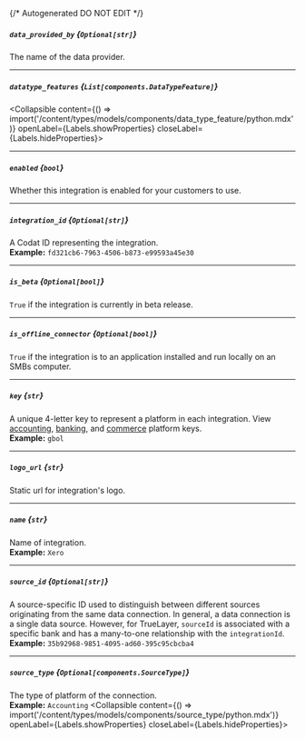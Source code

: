 {/* Autogenerated DO NOT EDIT  */}

##### `data_provided_by` *{`Optional[str]`}*
The name of the data provider.

---
##### `datatype_features` *{`List[components.DataTypeFeature]`}*
<Collapsible content={() => import('/content/types/models/components/data_type_feature/python.mdx')} openLabel={Labels.showProperties} closeLabel={Labels.hideProperties}>
</Collapsible>

---
##### `enabled` *{`bool`}*
Whether this integration is enabled for your customers to use.

---
##### `integration_id` *{`Optional[str]`}*
A Codat ID representing the integration.
<br/>
**Example:** `fd321cb6-7963-4506-b873-e99593a45e30`

---
##### `is_beta` *{`Optional[bool]`}*
`True` if the integration is currently in beta release.

---
##### `is_offline_connector` *{`Optional[bool]`}*
`True` if the integration is to an application installed and run locally on an SMBs computer.

---
##### `key` *{`str`}*
A unique 4\-letter key to represent a platform in each integration. View [accounting](https://docs.codat.io/integrations/accounting/overview\#platform\-keys), [banking](https://docs.codat.io/integrations/banking/overview\#platform\-keys), and [commerce](https://docs.codat.io/integrations/commerce/overview\#platform\-keys) platform keys.
<br/>
**Example:** `gbol`

---
##### `logo_url` *{`str`}*
Static url for integration's logo.

---
##### `name` *{`str`}*
Name of integration.
<br/>
**Example:** `Xero`

---
##### `source_id` *{`Optional[str]`}*
A source\-specific ID used to distinguish between different sources originating from the same data connection. In general, a data connection is a single data source. However, for TrueLayer, `sourceId` is associated with a specific bank and has a many\-to\-one relationship with the `integrationId`.
<br/>
**Example:** `35b92968-9851-4095-ad60-395c95cbcba4`

---
##### `source_type` *{`Optional[components.SourceType]`}*
The type of platform of the connection.
<br/>
**Example:** `Accounting`
<Collapsible content={() => import('/content/types/models/components/source_type/python.mdx')} openLabel={Labels.showProperties} closeLabel={Labels.hideProperties}>
</Collapsible>



